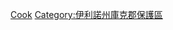 {{Commons category|Parks in Cook County, Illinois}}
{{GeoGroup}}

[[Category:伊利諾州公園|Cook]]
[[Category:伊利諾州庫克郡保護區|Category:伊利諾州庫克郡保護區]]